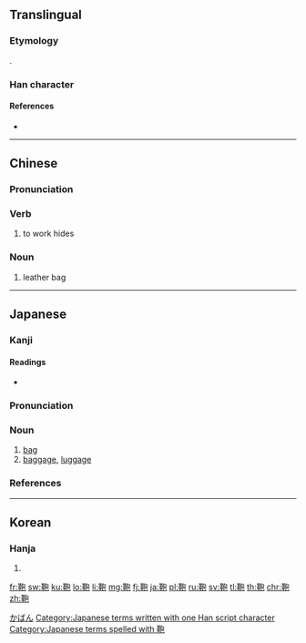 {{character info/new}}
==Translingual==

===Etymology===
{{Han etyl}}
{{Han compound|革|t1=leather|包}}.

===Han character===
{{Han char|rn=177|rad=革|as=05|sn=14|four=47512|canj=TJPRU}}

====References====
* {{Han ref|kx=1386.380|dkj=42781|dj=1901.140|hdz=74331.120|uh=9784|ud=38788|bh=E4C6|bd=58566}}

----

==Chinese==
{{zh-forms}}

===Pronunciation===
{{zh-pron
|m=páo
|ma=y
|c=paai4
|mn=phauh
|mc=y
|cat=v,n
}}

===Verb===
{{zh-verb}}

# to work hides

===Noun===
{{zh-noun}}

# leather bag

----

==Japanese==

===Kanji===
{{ja-kanji|rs=革05|grade=8}}

====Readings====
* {{ja-readings|on=[[ほう]] (hō), [[はく]] (haku)
|kun=[[かばん]] (kaban)}}

===Pronunciation===
{{ja-pron|かばん|acc=h|yomi=kun|acc_ref=NHK}}

===Noun===
{{ja-noun|かばん}}

# [[bag]]
# [[baggage]], [[luggage]]

===References===
<references />

[[Category:Japanese basic words|かばん]]
[[Category:Japanese terms written with one Han script character]]
[[Category:Japanese terms spelled with 鞄]]

----

==Korean==

===Hanja===
{{ko-hanja|hangeul=포|eumhun=|rv=po|mr=p'o|y=pho}}

# {{defn|lang=ko|sort=革05}}

[[fr:鞄]]
[[sw:鞄]]
[[ku:鞄]]
[[lo:鞄]]
[[li:鞄]]
[[mg:鞄]]
[[fj:鞄]]
[[ja:鞄]]
[[pl:鞄]]
[[ru:鞄]]
[[sv:鞄]]
[[tl:鞄]]
[[th:鞄]]
[[chr:鞄]]
[[zh:鞄]]